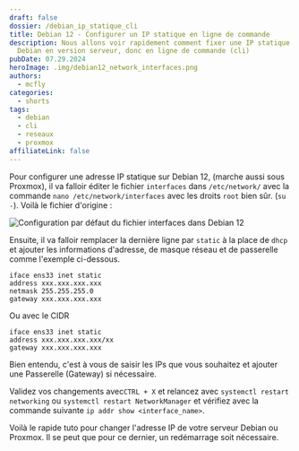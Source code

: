 ```yaml
---
draft: false
dossier: /debian_ip_statique_cli
title: Debian 12 - Configurer un IP statique en ligne de commande
description: Nous allons voir rapidement comment fixer une IP statique sur une
  Debian en version serveur, donc en ligne de commande (cli)
pubDate: 07.29.2024
heroImage: .img/debian12_network_interfaces.png
authors:
  - mcfly
categories:
  - shorts
tags:
  - debian
  - cli
  - reseaux
  - proxmox
affiliateLink: false
---
```


Pour configurer une adresse IP statique sur Debian 12, (marche aussi sous Proxmox), il va falloir éditer le fichier `interfaces` dans `/etc/network/` avec la commande `nano /etc/network/interfaces` avec les droits `root` bien sûr. (`su -`).
Voilà le fichier d'origine :

![Configuration par défaut du fichier interfaces dans Debian 12](.img/interfaces_defaut.png "Configuration par défaut du fichier interfaces dans Debian 12")

Ensuite, il va falloir remplacer la dernière ligne par `static` à la place de `dhcp` et ajouter les informations d'adresse, de masque réseau et de passerelle comme l'exemple ci-dessous.

```shell
iface ens33 inet static
address xxx.xxx.xxx.xxx
netmask 255.255.255.0
gateway xxx.xxx.xxx.xxx
```

Ou avec le CIDR

```shell
iface ens33 inet static
address xxx.xxx.xxx.xxx/xx
gateway xxx.xxx.xxx.xxx
```



<Alert type="info">Bien entendu, c'est à vous de saisir les IPs que vous souhaitez et ajouter une Passerelle (Gateway) si nécessaire.</Alert>

Validez vos changements avec`CTRL + X` et relancez avec `systemctl restart networking` ou `systemctl restart NetworkManager` et vérifiez avec la commande suivante `ip addr show <interface_name>`.

Voilà le rapide tuto pour changer l'adresse IP de votre serveur Debian ou Proxmox. Il se peut que pour ce dernier, un redémarrage soit nécessaire.
